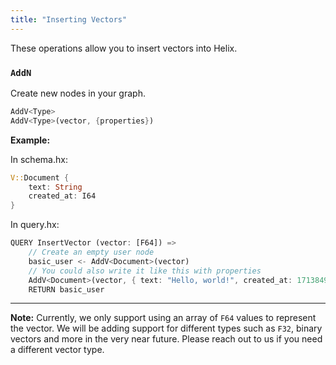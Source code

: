 ```yaml
---
title: "Inserting Vectors"
---
```


These operations allow you to insert vectors into Helix.

### `AddN`

Create new nodes in your graph.

```rust
AddV<Type>
AddV<Type>(vector, {properties})
```

**Example:**

In schema.hx:

```rust
V::Document {
    text: String
    created_at: I64
}
```

In query.hx:

```rust
QUERY InsertVector (vector: [F64]) =>
    // Create an empty user node
    basic_user <- AddV<Document>(vector)
    // You could also write it like this with properties
    AddV<Document>(vector, { text: "Hello, world!", created_at: 1713849600 })
    RETURN basic_user
```
---
**Note:**
Currently, we only support using an array of `F64` values to represent the vector.
We will be adding support for different types such as `F32`, binary vectors and 
more in the very near future. Please reach out to us if you need a different vector type.